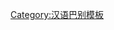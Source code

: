 {{User language-N|mnp|樣-{隻}-用戶嗰'''[[:Category:Mnp 母語使用者|母语]]'''是'''[[:Category:Mnp 使用者|闽北语]]'''。|闽北语|13|9}}<noinclude>[[Category:汉语巴别模板]]</noinclude>